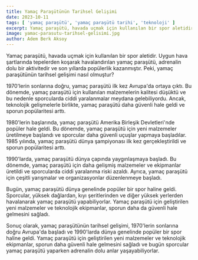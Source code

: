 ```yaml
---
title: Yamaç Paraşütünün Tarihsel Gelişimi
date: 2023-10-11
tags: [ 'yamaç paraşütü', 'yamaç paraşütü tarihi', 'teknoloji' ]
excerpt: Yamaç paraşütü, havada uçmak için kullanılan bir spor aletidir. Uygun hava şartlarında tepelerden koşarak havalandırılan yamaç paraşütü, adrenalin dolu bir aktivitedir ve son yıllarda popülerlik kazanmıştır. Peki, yamaç paraşütünün tarihsel gelişimi nasıl olmuştur
image: yamac-parasutu-tarihsel-gelisimi.jpg
author: Adem Berk Aksoy
---
```


Yamaç paraşütü, havada uçmak için kullanılan bir spor aletidir. Uygun hava şartlarında tepelerden koşarak havalandırılan yamaç paraşütü, adrenalin dolu bir aktivitedir ve son yıllarda popülerlik kazanmıştır. Peki, yamaç paraşütünün tarihsel gelişimi nasıl olmuştur?

1970'lerin sonlarına doğru, yamaç paraşütü ilk kez Avrupa'da ortaya çıktı. Bu dönemde, yamaç paraşütü için kullanılan malzemelerin kalitesi düşüktü ve bu nedenle sporcularda ciddi yaralanmalar meydana gelebiliyordu. Ancak, teknolojik gelişmelerle birlikte, yamaç paraşütü daha güvenli hale geldi ve sporun popülaritesi arttı.

1980'lerin başlarında, yamaç paraşütü Amerika Birleşik Devletleri'nde popüler hale geldi. Bu dönemde, yamaç paraşütü için yeni malzemeler üretilmeye başlandı ve sporcular daha güvenli uçuşlar yapmaya başladılar. 1985 yılında, yamaç paraşütü dünya şampiyonası ilk kez gerçekleştirildi ve sporun popülaritesi arttı.

1990'larda, yamaç paraşütü dünya çapında yaygınlaşmaya başladı. Bu dönemde, yamaç paraşütü için daha gelişmiş malzemeler ve ekipmanlar üretildi ve sporcularda ciddi yaralanma riski azaldı. Ayrıca, yamaç paraşütü için çeşitli yarışmalar ve organizasyonlar düzenlenmeye başladı.

Bugün, yamaç paraşütü dünya genelinde popüler bir spor haline geldi. Sporcular, yüksek dağlardan, kıyı şeritlerinden ve diğer yüksek yerlerden havalanarak yamaç paraşütü yapabiliyorlar. Yamaç paraşütü için geliştirilen yeni malzemeler ve teknolojik ekipmanlar, sporun daha da güvenli hale gelmesini sağladı.

Sonuç olarak, yamaç paraşütünün tarihsel gelişimi, 1970'lerin sonlarına doğru Avrupa'da başladı ve 1990'larda dünya genelinde popüler bir spor haline geldi. Yamaç paraşütü için geliştirilen yeni malzemeler ve teknolojik ekipmanlar, sporun daha güvenli hale gelmesini sağladı ve bugün sporcular yamaç paraşütü yaparken adrenalin dolu anlar yaşayabiliyorlar.
